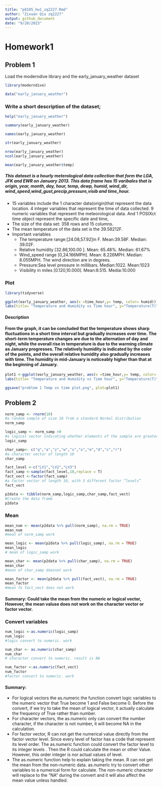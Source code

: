 ```yaml
---
title: "p8105_hw1_zq2227.Rmd"
author: "Zixuan Qiu zq2227"
output: github_document
date: "9/20/2023"
---
```

# Homework1

## Problem 1
Load the moderndive library and the early_january_weather dataset
```r
library(moderndive)
```

```r
data("early_january_weather")
```


### Write a short description of the dataset;
```r
help("early_january_weather")
```

```r
summary(early_january_weather)

names(early_january_weather)

str(early_january_weather)

```
```r
nrow(early_january_weather)
ncol(early_january_weather)
```
```r
mean(early_january_weather$temp)
```
##### This dataset is a hourly meterological data collection that form the  LGA, JFK and EWR on January 2013. This data frame has 15 varibales that is origin, year, month, day, hour, temp, dewp, humid, wind_dir, wind_speed,wind_gust,precip,pressure,visib and time_hour.
 * 15 variables include the 1 character data(origin)that represent the data location. 4 integer variables that represent the time of data collected. 9 numeric variables that represent the meteorological data. And 1 POSIXct time object represent  the specific date and time,  
 * The size of the data set: 358 rows and 15 columns.
 * The mean temperature of the data set is the 39.58212F.
 * Important variables
   * The temperature range:[24.08,57.92]in F. Mean:39.58F. Median: 39.02F.
   * Relative humidity [32.86,100.00 ].  Mean: 65.48%. Median: 61.67%
   * Wind_speed range [0,24.166MPH]. Mean: 8.226MPH. Median: 8.055MPH.  The wind direction are in degrees.
   * Pressure:Sea level pressure in millibars. Median:1022. Mean:1023
   * Visibility in miles [0.120,10.000].  Mean:8.515. Media:10.000  


### Plot 
```r
library(tidyverse)
```
```r
ggplot(early_january_weather, aes(x =time_hour,y= temp, color= humid)) + geom_point(size=3) +
labs(title= "Temperature and Humidity vs Time hour", y="Temperature(T)", x="Time")
```

#### Description
#### From the graph, it can be concluded that the temperature shows sharp fluctuations in a short  time interval but gradually increases over time. The short-term temperature changes are due to the alternation of day and night, while the overall rise in temperature is due to the warming climate as January progresses. The  relatively humidity is indicated by the color of the points, and the overall relative humidity also gradually increases with time. The humidity in mid-January is noticeably higher than that at the beginning of January.

```r
plot1 <-ggplot(early_january_weather, aes(x =time_hour,y= temp, color= humid)) + geom_point(size=3) +
labs(title= "Temperature and Humidity vs Time hour", y="Temperature(T)", x="Time")
```
```r
ggsave("problem 1 Temp vs time plot.png", plot=plot1)

```


## Problem 2 
```r
norm_samp <- rnorm(10)
#a random sample of size 10 from a standard Normal distribution
norm_samp
```
```r
logic_samp <- norm_samp >0
#a logical vector indicating whether elements of the sample are greater than 0
logic_samp
```
```r
char_samp<- c("q","a","z","w","s","x","e","d","c","r")
#a character vector of length 10
char_samp
```
```r
fact_level <-c("LV1","LV2","LV3")
fact_samp <-sample(fact_level,10,replace = T)
fact_vect <-factor(fact_samp)
#a factor vector of length 10, with 3 different factor “levels”
fact_vect
```
```r
p2data <- tibble(norm_samp,logic_samp,char_samp,fact_vect)
#Create the data frame 
p2data
```

### Mean
```r
mean_num <- mean(p2data %>% pull(norm_samp), na.rm = TRUE)
mean_num
#mean of norm_samp work
```
```r
mean_logic <- mean(p2data %>% pull(logic_samp), na.rm = TRUE)
mean_logic
# mean of logic_samp work 
```
```r
mean_char <- mean(p2data %>% pull(char_samp), na.rm = TRUE)
mean_char
#mean of char_samp doesnot work
```
```r
mean_factor <- mean(p2data %>% pull(fact_vect), na.rm = TRUE)
mean_factor
#mean fo fact_vect does not work
```
#### Summary: Could take the mean from the numeric or logical vector, However, the mean valuse does not work on the character vector  or factor vector.


###  Convert variables
```r
num_logic <-as.numeric(logic_samp)
num_logic
#logic convert to numeric. work
```
```r
num_char <- as.numeric(char_samp)
num_char
# character convert to numeric. result is NA
```
```r
num_factor <-as.numeric(fact_vect)
num_factor
#factor convert to numeric. work
```
#### Summary: 
* For logical vectors the as.numeric the  function convert logic variables  to the numeric vector that True become 1 and False become 0. Before the convert, if we try to take the mean of logical vector, it actually calculate the frequency of True rather than number.
* For character vectors, the as.numeric only can convert the number character, if the character is not number, it will become NA in the calculation. 
* For factor vector, R can not get the numerical value directly from the factor vector level. Since every level of factor has a code that represent its level order. The as.numeric function  could convert the  factor level to its integer levels . Then the R could calculate the mean or other Value. However, this order integer is nor actual values of level.
* The  as.numeric function help to explain taking the mean. R can not get the mean from the non-numeric data. as.numeric try to convert other variables to a numerical form for calculate. The non-numeric character will replace to the "NA" during the convert and it will also affect the mean value unless handled.

